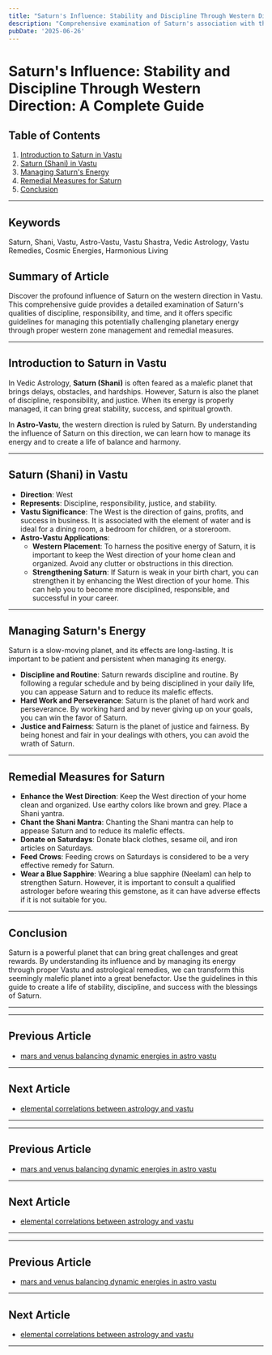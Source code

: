 ```yaml
---
title: "Saturn's Influence: Stability and Discipline Through Western Direction: A Complete Guide"
description: "Comprehensive examination of Saturn's association with the western direction in Vastu, its qualities of discipline, responsibility, and time, with specific guidelines for managing this potentially challenging planetary energy through proper western zone management and remedial measures for Saturn-related challenges."
pubDate: '2025-06-26'
---
```


# Saturn's Influence: Stability and Discipline Through Western Direction: A Complete Guide

## Table of Contents
1. [Introduction to Saturn in Vastu](#introduction-to-saturn-in-vastu)
2. [Saturn (Shani) in Vastu](#saturn-shani-in-vastu)
3. [Managing Saturn's Energy](#managing-saturns-energy)
4. [Remedial Measures for Saturn](#remedial-measures-for-saturn)
5. [Conclusion](#conclusion)

---

## Keywords
Saturn, Shani, Vastu, Astro-Vastu, Vastu Shastra, Vedic Astrology, Vastu Remedies, Cosmic Energies, Harmonious Living

## Summary of Article
Discover the profound influence of Saturn on the western direction in Vastu. This comprehensive guide provides a detailed examination of Saturn's qualities of discipline, responsibility, and time, and it offers specific guidelines for managing this potentially challenging planetary energy through proper western zone management and remedial measures.

---

## Introduction to Saturn in Vastu

In Vedic Astrology, **Saturn (Shani)** is often feared as a malefic planet that brings delays, obstacles, and hardships. However, Saturn is also the planet of discipline, responsibility, and justice. When its energy is properly managed, it can bring great stability, success, and spiritual growth.

In **Astro-Vastu**, the western direction is ruled by Saturn. By understanding the influence of Saturn on this direction, we can learn how to manage its energy and to create a life of balance and harmony.

---

## Saturn (Shani) in Vastu

- **Direction**: West
- **Represents**: Discipline, responsibility, justice, and stability.
- **Vastu Significance**: The West is the direction of gains, profits, and success in business. It is associated with the element of water and is ideal for a dining room, a bedroom for children, or a storeroom.
- **Astro-Vastu Applications**:
    - **Western Placement**: To harness the positive energy of Saturn, it is important to keep the West direction of your home clean and organized. Avoid any clutter or obstructions in this direction.
    - **Strengthening Saturn**: If Saturn is weak in your birth chart, you can strengthen it by enhancing the West direction of your home. This can help you to become more disciplined, responsible, and successful in your career.

---

## Managing Saturn's Energy

Saturn is a slow-moving planet, and its effects are long-lasting. It is important to be patient and persistent when managing its energy.

- **Discipline and Routine**: Saturn rewards discipline and routine. By following a regular schedule and by being disciplined in your daily life, you can appease Saturn and to reduce its malefic effects.
- **Hard Work and Perseverance**: Saturn is the planet of hard work and perseverance. By working hard and by never giving up on your goals, you can win the favor of Saturn.
- **Justice and Fairness**: Saturn is the planet of justice and fairness. By being honest and fair in your dealings with others, you can avoid the wrath of Saturn.

---

## Remedial Measures for Saturn

- **Enhance the West Direction**: Keep the West direction of your home clean and organized. Use earthy colors like brown and grey. Place a Shani yantra.
- **Chant the Shani Mantra**: Chanting the Shani mantra can help to appease Saturn and to reduce its malefic effects.
- **Donate on Saturdays**: Donate black clothes, sesame oil, and iron articles on Saturdays.
- **Feed Crows**: Feeding crows on Saturdays is considered to be a very effective remedy for Saturn.
- **Wear a Blue Sapphire**: Wearing a blue sapphire (Neelam) can help to strengthen Saturn. However, it is important to consult a qualified astrologer before wearing this gemstone, as it can have adverse effects if it is not suitable for you.

---

## Conclusion

Saturn is a powerful planet that can bring great challenges and great rewards. By understanding its influence and by managing its energy through proper Vastu and astrological remedies, we can transform this seemingly malefic planet into a great benefactor. Use the guidelines in this guide to create a life of stability, discipline, and success with the blessings of Saturn.

---
---

## Previous Article
- [mars and venus balancing dynamic energies in astro vastu](200812_mars_and_venus_balancing_dynamic_energies_in_astro_vastu.mdx)

---

## Next Article
- [elemental correlations between astrology and vastu](200814_elemental_correlations_between_astrology_and_vastu.mdx)

---
---

## Previous Article
- [mars and venus balancing dynamic energies in astro vastu](200812_mars_and_venus_balancing_dynamic_energies_in_astro_vastu.mdx)

---

## Next Article
- [elemental correlations between astrology and vastu](200814_elemental_correlations_between_astrology_and_vastu.mdx)

---
---

## Previous Article
- [mars and venus balancing dynamic energies in astro vastu](200812_mars_and_venus_balancing_dynamic_energies_in_astro_vastu.mdx)

---

## Next Article
- [elemental correlations between astrology and vastu](200814_elemental_correlations_between_astrology_and_vastu.mdx)

---
